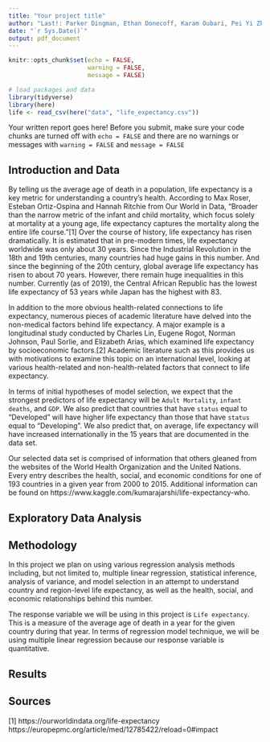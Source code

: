 ```yaml
---
title: "Your project title"
author: "Last!: Parker Dingman, Ethan Donecoff, Karam Oubari, Pei Yi Zhuo"
date: "`r Sys.Date()`"
output: pdf_document
---
```


```r
knitr::opts_chunk$set(echo = FALSE, 
                      warning = FALSE, 
                      message = FALSE)
```

```r
# load packages and data
library(tidyverse)
library(here)
life <- read_csv(here("data", "life_expectancy.csv"))
```

Your written report goes here! Before you submit, make sure your code chunks are turned off with `echo = FALSE` and there are no warnings or messages with `warning = FALSE` and `message = FALSE` 

## Introduction and Data

By telling us the average age of death in a population, life expectancy is a key metric for understanding a country's health. According to Max Roser, Esteban Ortiz-Ospina and Hannah Ritchie from Our World in Data, "Broader than the narrow metric of the infant and child mortality, which focus solely at mortality at a young age, life expectancy captures the mortality along the entire life course."[1] Over the course of history, life expectancy has risen dramatically. It is estimated that in pre-modern times, life expectancy worldwide was only about 30 years. Since the Industrial Revolution in the 18th and 19th centuries, many countries had huge gains in this number. And since the beginning of the 20th century, global average life expectancy has risen to about 70 years. However, there remain huge inequalities in this number. Currently (as of 2019), the Central African Republic has the lowest life expectancy of 53 years while Japan has the highest with 83.

In addition to the more obvious health-related connections to life expectancy, numerous pieces of academic literature have delved into the non-medical factors behind life expectancy. A major example is a longitudinal study conducted by Charles Lin, Eugene Rogot, Norman Johnson, Paul Sorlie, and Elizabeth Arias, which examined life expectancy by socioeconomic factors.[2] Academic literature such as this provides us with motivations to examine this topic on an international level, looking at various health-related and non-health-related factors that connect to life expectancy.

In terms of initial hypotheses of model selection, we expect that the strongest predictors of life expectancy will be `Adult Mortality`, `infant deaths`, and `GDP`. We also predict that countries that have `status` equal to "Developed" will have higher life expectancy than those that have `status` equal to "Developing". We also predict that, on average, life expectancy will have increased internationally in the 15 years that are documented in the data set.

Our selected data set is comprised of information that others gleaned from the websites of the World Health Organization and the United Nations. Every entry describes the health, social, and economic conditions for one of 193 countries in a given year from 2000 to 2015. Additional information can be found on https://www.kaggle.com/kumarajarshi/life-expectancy-who.

## Exploratory Data Analysis

## Methodology

In this project we plan on using various regression analysis methods including, but not limited to, multiple linear regression, statistical inference, analysis of variance, and model selection in an attempt to understand country and region-level life expectancy, as well as the health, social, and economic relationships behind this number. 

The response variable we will be using in this project is `Life expectancy`. This is a measure of the average age of death in a year for the given country during that year. In terms of regression model technique, we will be using multiple linear regression because our response variable is quantitative.

## Results

## Sources

[1] https://ourworldindata.org/life-expectancy \newline
[2] https://europepmc.org/article/med/12785422/reload=0#impact
